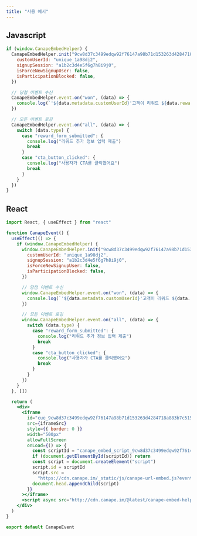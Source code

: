 ```yaml
---
title: "사용 예시"
---
```


## Javascript

```javascript
if (window.CanapeEmbedHelper) {
  CanapeEmbedHelper.init("9cw8d37c3499edqw92f76147a98b71d153263d4284718a883b7c515c66cf290b", "*", {
    customUserId: "unique_1a98dj2",
    signupSession: "a1b2c3d4e5f6g7h8i9j0",
    isForceNewSignupUser: false,
    isParticipationBlocked: false,
  })

  // 당첨 이벤트 수신
  CanapeEmbedHelper.event.on("won", (data) => {
    console.log(`'${data.metadata.customUserId}'고객이 리워드 ${data.rewardName}에 당첨.`)
  })

  // 모든 이벤트 로깅
  CanapeEmbedHelper.event.on("all", (data) => {
    switch (data.type) {
      case "reward_form_submitted": {
        console.log("리워드 추가 정보 입력 제출")
        break
      }
      case "cta_button_clicked": {
        console.log("사용자가 CTA를 클릭했어요")
        break
      }
    }
  })
}
```

## React

```jsx
import React, { useEffect } from "react"

function CanapeEvent() {
  useEffect(() => {
    if (window.CanapeEmbedHelper) {
      window.CanapeEmbedHelper.init("9cw8d37c3499edqw92f76147a98b71d153263d4284718a883b7c515c66cf290b", "*", {
        customUserId: "unique_1a98dj2",
        signupSession: "a1b2c3d4e5f6g7h8i9j0",
        isForceNewSignupUser: false,
        isParticipationBlocked: false,
      })

      // 당첨 이벤트 수신
      window.CanapeEmbedHelper.event.on("won", (data) => {
        console.log(`'${data.metadata.customUserId}'고객이 리워드 ${data.rewardName}에 당첨.`)
      })

      // 모든 이벤트 로깅
      window.CanapeEmbedHelper.event.on("all", (data) => {
        switch (data.type) {
          case "reward_form_submitted": {
            console.log("리워드 추가 정보 입력 제출")
            break
          }
          case "cta_button_clicked": {
            console.log("사용자가 CTA를 클릭했어요")
            break
          }
        }
      })
    }
  }, [])

  return (
    <div>
      <iframe
        id="cue_9cw8d37c3499edqw92f76147a98b71d153263d4284718a883b7c515c66cf290b"
        src={iframeSrc}
        style={{ border: 0 }}
        width="500px"
        allowFullScreen
        onLoad={() => {
          const scriptId = "canape_embed_script_9cw8d37c3499edqw92f76147a98b71d153263d4284718a883b7c515c66cf290b"
          if (document.getElementById(scriptId)) return
          const script = document.createElement("script")
          script.id = scriptId
          script.src =
            "https://cdn.canape.im/_static/js/canape-url-embed.js?event_id=9cw8d37c3499edqw92f76147a98b71d153263d4284718a883b7c515c66cf290b"
          document.head.appendChild(script)
        }}
      ></iframe>
      <script async src="http://cdn.canape.im/@latest/canape-embed-helper.js"></script>
    </div>
  )
}

export default CanapeEvent
```
